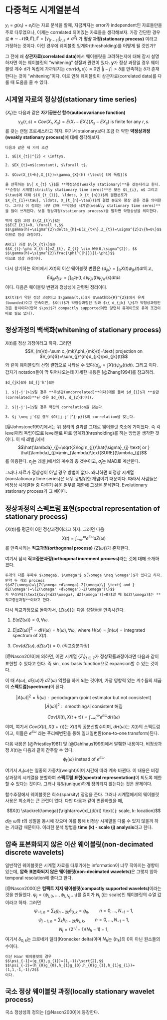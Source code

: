 # 다중척도 시계열분석 {#multiscalets}

$y_{i}=g(x_{i})+e_{i}$라는 자료 분석을 할때, 지금까지는 error가 independent인 자료들만을 주로 다루었으나, 이제는 correlated 되어있는 자료들을 생각해보자. 가장 간단한 경우로 $\mathbf{e} \sim \mathcal{N}(\mathbf{0},\boldsymbol{\Gamma}), \boldsymbol{\Gamma}=[ \gamma_{|r-s|}]_{r,s} \neq \sigma^{2}I$ 가 **정상 과정(stationary process)** 이라고 가정하는 것이다. 이런 경우에 웨이블릿 임계화(thresholding)를 어떻게 될 것인가?

그 전에 왜 **상관자료(correlated data)**에서 웨이블릿을 고려하는지에 대해 잠시 설명하자면 이는 웨이블릿의 "whitening" 성질과 관련이 있다. $\mathbf{y}$가 정상 과정일 경우 웨이블릿 계수 d가 독립에 가까워지는 $corr(d_{j},d_{j'})\approx 0$인 $|j-j'|>\delta$를 만족하는 $\delta$가 존재한다는 것이 "whitening"이다. 이로 인해 웨이블릿이 상관자료(correlated data)를 다룰 때 도움을 줄 수 있다.

## 시계열 자료의 정상성(stationary time series)

$\{ X_{t} \}$는 다음과 같은 **자기공분산 함수(autocovariance function)**
$$\gamma_{X}(r,s)=Cov(X_{r},X_{s})=E(X_{r}-EX_{r})(X_{s}-EX_{s}) \text{ is finite for any } r,s.$$
를 갖는 랜덤 프로세스라고 하자. 여기서 staionary보다 조금 더 약한 **약정상과정(weakly stationary process)**에 대해 생각해보자.

```definition
다음과 같은 세 가지 조건

1. $E|X_{t}|^{2} < \infty$.

2. $EX_{t}=m$(constant), $\forall t$.

3. $Cov(X_{t+h},X_{t})=\gamma_{X}(h) (\text{ t에 독립})$

을 만족하는 $\{ X_{t} \}$를 **약정상성(weakly stationary)**을 갖는다라고 한다. **순정상 시계열(strictly stationary time seres)**은 모든 $t_{i}, n$ 그리고 $\tau$에 대해 $(X_{t_{1}}, \ldots, X_{t_{n}})$의 결합분포가 $X_{t_{1}+\tau}, \ldots, X_{t_{n}+\tau})$의 결합 분포와 항상 같은 것을 의미한다. 그러나 이 정의는 너무 강해 **약정상 시계열(weakly stationary time seres)**을 많이 쓰게된다. 보통 정상과정(stationary process)을 말하면 약정상성을 의미한다.

```

```example
백색 잡음 과정 $\{Z_{t}\}$는
$$E(Z_{t})=0, \forall t,$$
$$\gamma(h)=\sigma^{2}\delta_{h}=E(Z_{t+h},Z_{t})=\sigma^{2}I\{h=0\}$$
이므로 정상 과정이다.

```

```example
AR(1) 과정 $\{X_{t}\}$는
$$X_{t}-\phi X_{t-1}=Z_{t}, Z_{t} \sim WN(0,\sigma^{2}), $$
$$\gamma(h)=\sigma^{2}\frac{\phi^{|h|}}{1-\phi}$$
이므로 정상 과정이다.

```

다시 상기하는 의미에서 $X(t)$의 이산 웨이블릿 변환은 $\{ d_{jk} \}=\int_{\mathbb{R}}X(t)\psi_{jk}(t)dt$이고, 
$$E d_{jk}d_{j'k'}=\int \int_{\mathbb{R}^{2}}\gamma(t,s)\psi_{jk}(t)\psi_{j'k'}(s)dtds$$
이다. 다음은 웨이블릿 변환과 정상성에 관련된 정리이다.

```theorem
$X(t)$가 약한 정상 과정이고 $\gamma(t,s)$가 $\mathbb{R}^{2}$에서 유계(bounded)이고 연속이면, $X(t)$가 약정상과정인 것과 $\{ d_{jk} \}$가 약정상과정인 것은 동치이다(만약 $\psi$가 compactly supported이면 당연히 유계이므로 유계 조건이 따로 필요 없다).

```

## 정상과정의 백색화(whitening of stationary process)

$X(t)$를 정상 과정이라고 하자. 그러면
$$X_{m}(t)=\sum c_{mk}\phi_{mk}(t)=\text{ projection on $V_{m}$}=\sum_{j}^{m}d_{jk}\psi_{jk}(t)$$
와 같이 웨이블릿의 선형 결합으로 나타낼 수 있다($d_{jk}=\int X(t)\psi_{jk}(t)dt$). 그리고
\begin{eqnarray*}
E d_{jk}d_{j'k'}&=&\int \int_{\mathbb{R}^{2}}\gamma(t,s)\psi_{jk}(t)\psi_{j'k'}(s)dtds\\
&=&\frac{1}{2 \pi}\int_{\mathbb{R}}\hat{\gamma}(\omega)\hat{\psi}(\frac{\omega}{2^{j}})\bar{\hat{\psi}}(\frac{\omega}{2^{j}})e^{-i\omega k 2^{-j}}e^{-i\omega k' 2^{-j'}}2^{-\frac{j}{2}}2^{-\frac{j'}{2}}d\omega.\\
\end{eqnarray*}
이다. 갑자기 notation들이 막 튀어나오는데 자세한 내용은 [@Zhang1994]를 참고하라.

```theorem
$d_{jk}$와 $d_{j'k'}$는

1. $|j-j'|>1$일 경우 **무상관(uncorrelated)**이다(에를 들어 $d_{1}$과 **상관(correlated)**된 것은 $d_{0}, d_{2}$이다).

2. $|j-j'|=1$일 경우 약간의 correlation을 갖는다.

3. $j \neq j'$일 경우 $O(|j-j'|^{-p})$의 correlation을 갖는다.

```

[@Johnstone1997]에서는 위 정리의 결과를 그대로 웨이블릿 축소에 가져왔다. 즉 각 level끼리 독립이므로 level별로 따로 임계화(thresholding)를 하는 방법을 생각한 것이다. 이 때 레벨 $j$에서
$$\hat{\lambda}_{j}=\sqrt{2\log n_{j}}\hat{\sigma}_{j} \text{ or } \hat{\lambda}_{j}=\min_{\lambda}\text{SURE}(\lambda_{j})$$
를 이용한다. $n_{j}$는 레벨 $j$에서의 계수의 총 갯수이고, $\hat{\sigma}_{j}$는 MAD로 계산한다.

그러나 자료가 정상성이 아닐 경우 방법이 없다. 왜냐하면 비정상 시계열(nonstationary time series)은 너무 광범위한 개념이기 때문이다. 따라서 사람들은 비정상 시계열들 중 다루기 쉬운 일부를 제한해 그것을 분석한다. Evolutionary stationary process가 그 예이다.

## 정상과정의 스펙트럼 표현(spectral representation of stationary process)

$\{ X(t) \}$를 평균이 0인 정상과정이라고 하자. 그러면 다음
$$X(t)=\int_{-\infty}^{\infty} e^{it\omega}dZ(\omega)$$
를 만족시키는 **직교과정(orthogonal process)** $\{Z(\omega)\}$가 존재한다.

여기서 잠시 **직교증분과정(orthogonal increment process)**라는 것에 대해 소개하겠다.

```definition
두개의 다른 주파수 $\omega$, $\omega'$ $(\omega \neq \omega')$가 있다고 하자. 만약 두 개의 process
$$dZ(\omega)=\{Z(\omega +d\omega)-Z(\omega)\} \text{ and } dZ(\omega')=\{Z(\omega' +d\omega')-Z(\omega')\}$$
가 무상관$(\text{Cov}(dZ(\omega), dZ(\omega'))=0)$일 때 $dZ(\omega)$는 **직교증분과정**이라고 한다.

```

다시 직교과정으로 돌아가서, $\{Z(\omega)\}$는 다음 성질들을 만족시킨다.

1. $E(dZ(\omega))=0, \forall \omega$.

2. $E|dZ(\omega)|^{2}=d H(\omega)=h(\omega), \forall \omega, \text{ where } H(\omega)=\int h(\omega)=\text{integrated spectrum of } X(t)$.

3. $Cov(dZ(\omega), dZ(\omega'))=0$. (직교증분과정)

[@Nason2010]에 의하면, 어떤 시계열 $\{Z_{t} \}_{t\in \mathbb{Z}}$가 정상확률과정이라면 다음과 같이 표현할 수 있다고 한다. 즉 $\sin$, $\cos$ basis function으로 expansion할 수 있는 것이다.

\begin{equation}
X_{t}=\int_{-\pi}^{\pi}A(\omega)e^{it\omega}d\xi(\omega)
\end{equation}

이 때 $A(\omega)$, $d\xi(\omega)$가 $dZ(\omega)$ 역할을 하게 되는 것이며, 가장 영향력 있는 계수들의 제곱이 **스펙트럼(spectrum)**이 된다.

$$|A(\omega)|^{2}=\hat{h}(\omega): \text{ periodogram (point estimator but not consistent)}$$
$$|\tilde{A}(\omega)|^{2}: \text{ smoothing시 consistent 해짐}$$

$$Cov(X(t), X(t+\tau))=\int_{-\infty}^{\infty}e^{it\omega}dH(\omega)$$
이며, 여기서 $Cov(X(t), X(t+\tau))$는 $X(t)$의 공분산함수이며, $dH(\omega)$는 $X(t)$의 스펙트럼이고, 이들은 $e^{it\omega}$ 라는 푸리에변환을 통해 일대일변환(one-to-one transform)된다.

다음 내용은 [@Priestley1981] 및 [@Dahlhaus1996]에서 발췌한 내용이다. 비정상과정 $X(t)$는 다음과 같이 간주할 수 있다.
$$\phi_{t}(\omega) \text{ instead of } e^{it\omega}$$
\begin{eqnarray*}
X(t)&=&\int \phi_{t}(\omega)dZ(\omega)=\int A(\omega)e^{it\omega}d\xi(\omega)\\
&=&\int A_{t}(\omega)e^{i\theta(\omega)t}dZ(\omega) \Longrightarrow \text{ "Oscillatory process"}\\
\end{eqnarray*}

여기서 $A_{t}(\omega)$는 일종의 가중치(weight)이며 시간에 따라 계속 바뀐다. 이 내용은 비정상과정의 시계열을 분할하여 **스펙트럴 표현(spectral representation)**이 되도록 제한할 수 있다는 것이다. 그러나 유일(unique)하게 정의되지 않는다는 것은 문제이다.

함수추정에서 웨이블릿은 희소(sparsity) 장점을 준다. 그러나 시계열에서의 웨이블릿 사용은 희소와는 큰 관련이 없다. 다만 다음과 같이 변환하였을 때,

$$X(t) \stackrel{\omega}{\rightarrow}d_{jk}(t) \text{ j: scale, k: location}$$

$d$는 $\omega$와 $t$의 성질을 동시에 갖으며 이를 통해 비정상 시계열을 다룰 수 있지 않을까 하는 기대감 때문이다. 이러한 분석 방법을 **time (k) - scale (j) analysis**라고 한다.

## 압축 표본화되지 않은 이산 웨이블릿(non-decimated discrete wavelets)

일반적인 웨이블릿은 시계열 자료를 다루기에는 information이 너무 작아지는 경향이 있는데, **압축 표본화되지 않은 웨이블릿(non-decimated wavelets)**은 그렇지 않아 temporal resolution에 좋다고 한다.

[@Nason2000]은 **컴팩트 지지 웨이블릿(compactly supported wavelets)**이라는 것을 만들었다. $\psi_{j}=(\psi_{j,0},\ldots,\psi_{j,N_{j}-1})$를 길이가 $N_{j}$ ($j$는 scale)인 웨이블릿의 수열 값이라고 하자. 그러면
$$\psi_{-1,n}=\sum_{k}g_{n-2k}\delta_{0,k}=g_{n},\qquad{n=0,\ldots, N_{-1}-1},$$
$$\psi_{j-1,n}=\sum_{k}h_{n-2k}\psi_{j,k},\qquad{n=0,\ldots, N_{-1}-1},$$
$$N_{j}=(2^{-j}-1)(N_{h}-1)+1,$$
여기서 $\delta_{0,k}$는 크로네커 델타(Kronecker delta)이며 $N_{h}$는 $\{h_{k}\}$의 0이 아닌 원소들의 수이다.

```example
이산 Haar 웨이블릿의 경우
$$\psi_{-1}=(g_{0},g_{1})=(1,-1)/\sqrt{2},$$
$$\psi_{-2}=(h_{0}g_{0},h_{1}g_{0},h_{0}g_{1},h_{1}g_{1})=(1,1,-1,-1)/2$$
이다.

```

## 국소 정상 웨이블릿 과정(locally stationary wavelet process)

국소 정상성의 정의는 [@Nason2000]에 등장한다.
